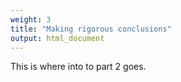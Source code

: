 ```yaml
---
weight: 3
title: "Making rigorous conclusions"
output: html_document
---
```


This is where into to part 2 goes.
